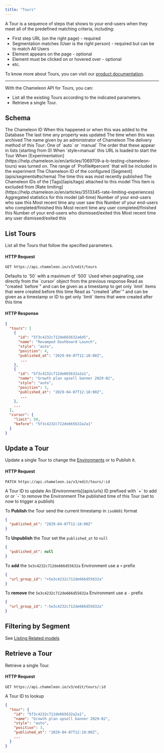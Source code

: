 ```yaml
---
title: "Tours"
---
```


A Tour is a sequence of steps that shows to your end-users when they meet all of the predefined matching criteria, including:

- First step URL (on the right page) - required
- Segmentation matches (User is the right person) - required but can be to match All Users
- Element appears on the page - optional
- Element must be clicked on or hovered over - optional
- etc.

To know more about Tours, you can visit our [product documentation](https://help.chameleon.io/en/collections/74747-tours).

------



With the Chameleon API for Tours, you can:

- List all the existing  Tours according to the indicated parameters.
- Retrieve a single  Tour.



## Schema

<ParamField path="id" type="ID">
The Chameleon ID
</ParamField>

<ParamField path="created_at" type="timestamp">
When this happened or when this was added to the Database
</ParamField>

<ParamField path="updated_at" type="timestamp">
The last time any property was updated
</ParamField>

<ParamField path="archived_at" type="timestamp">
The time when this was archived
</ParamField>

<ParamField path="name" type="string">
The name given by an administrator of Chameleon
</ParamField>

<ParamField path="style" type="string">
The delivery method of this Tour: One of `auto` or `manual`
</ParamField>

<ParamField path="position" type="number">
The order that these appear in lists (starting from 0)
</ParamField>

<ParamField path="tour_link_url" type="string">
When `style=manual` this URL is loaded to start the Tour
</ParamField>

<ParamField path="experiment_at" type="timestamp">
When [Experimentation](https://help.chameleon.io/en/articles/1069709-a-b-testing-chameleon-tours) was turned on.
</ParamField>

<ParamField path="experiment_range" type="string">
The range of `Profile#percent` that will be included in the experiment
</ParamField>

<ParamField path="segment_id" type="ID">
The Chameleon ID of the configured [Segment](apis/segments#schema)
</ParamField>

<ParamField path="published_at" type="timestamp">
The time this was most recently published
</ParamField>

<ParamField path="tag_ids" type="array<ID>">
The Chameleon IDs of the [Tags](apis/tags) attached to this model
</ParamField>

<ParamField path="rate_unlimit_at" type="timestamp">
This item is excluded from [Rate limiting](https://help.chameleon.io/en/articles/3513345-rate-limiting-experiences)
</ParamField>

<ParamField path="stats" type="object">
Aggregated statistics for this model (all-time)
</ParamField>

<ParamField path="stats.started_count" type="number">
Number of your end-users who saw this
</ParamField>

<ParamField path="stats.last_started_at" type="timestamp">
Most recent time any user saw this
</ParamField>

<ParamField path="stats.completed_count" type="number">
Number of your end-users who completed/finished this
</ParamField>

<ParamField path="stats.last_completed_at" type="timestamp">
Most recent time any user completed/finished this
</ParamField>

<ParamField path="stats.exited_count" type="number">
Number of your end-users who dismissed/exited this
</ParamField>

<ParamField path="stats.last_exited_at" type="timestamp">
Most recent time any user dismissed/exited this
</ParamField>


## List Tours

List all the  Tours that follow the specified parameters.

#### HTTP Request

```
GET https://api.chameleon.io/v3/edit/tours
```

<ParamField path="limit" type="optional">
Defaults to `50` with a maximum of `500`
</ParamField>

<ParamField path="before" type="optional">
Used when paginating, use directly from the `cursor` object from the previous response
</ParamField>

<ParamField path="before" type="optional">
Read as "created `before`" and can be given as a timestamp to get only `limit` items that were created before this time
</ParamField>

<ParamField path="after" type="optional">
Read as "created `after`" and can be given as a timestamp or ID to get only `limit` items that were created after this time
</ParamField>

#### HTTP Response

```json
{
  "tours": [
    {
      "id": "5f3c4232c712de665632a6d5",
      "name": "Revamped Dashboard Launch",
      "style": "auto",
      "position": 4,
      "published_at": "2029-04-07T12:18:00Z",
       ...
    },
    {
      "id": "5f3c4232c712de665632a2a1",
      "name": "Growth plan upsell banner 2029-02",
      "style": "auto",
      "position": 3,
      "published_at": "2029-04-07T12:18:00Z",
       ...
    },
    ...
  ],
  "cursor": {
    "limit": 50,
    "before": "5f3c4232c712de665632a2a1"
  }
}
```

## Update a Tour

Update a single Tour to change the [Environments](apis/urls) or to Publish it.

#### HTTP Request

```
PATCH https://api.chameleon.io/v3/edit/tours/:id
```

<ParamField path="id" type="required">
A Tour ID to update
</ParamField>

<ParamField path="urls_group_id" type="optional">
An [Environments](apis/urls) ID prefixed with `+` to add or or `-` to remove the Environment
</ParamField>

<ParamField path="published_at" type="optional">
The published time of this Tour (set to now to trigger a publish)
</ParamField>


To **Publish** the Tour send the current timestamp in `iso8601` format

```json
{
  "published_at": "2029-04-07T12:18:00Z"
}
```

To **Unpublish** the Tour set the `published_at` to `null`

```json
{
  "published_at": null
}
```

To **add** the `5e3c4232c712de666d55632a` Environment use a `+` prefix

```json
{
  "url_group_id": "+5e3c4232c712de666d55632a"
}
```


To **remove** the `5e3c4232c712de666d55632a` Environment use a `-` prefix

```json
{
  "url_group_id": "-5e3c4232c712de666d55632a"
}
```


## Filtering by Segment

See [Listing Related models](apis/segments#segment-experiences-index)

## Retrieve a Tour

Retrieve a single Tour.

#### HTTP Request

```
GET https://api.chameleon.io/v3/edit/tours/:id
```

<ParamField path="id" type="required">
A Tour ID to lookup
</ParamField>

```json
{
  "tour": {
    "id": "5f3c4232c712de665632a2a1",
    "name": "Growth plan upsell banner 2029-02",
    "style": "auto",
    "position": 3,
    "published_at": "2029-04-07T12:18:00Z",
    ...
  }
}
```